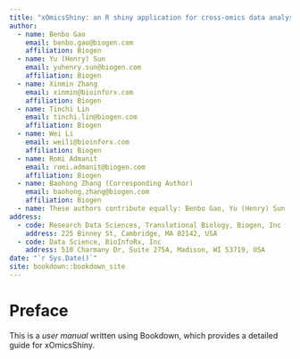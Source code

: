 ```yaml
---
title: "xOmicsShiny: an R shiny application for cross-omics data analysis and pathway mapping" 
author:
  - name: Benbo Gao
    email: benbo.gao@biogen.com
    affiliation: Biogen
  - name: Yu (Henry) Sun
    email: yuhenry.sun@biogen.com
    affiliation: Biogen
  - name: Xinmin Zhang
    email: xinmin@bioinforx.com
    affiliation: Biogen
  - name: Tinchi Lin
    email: tinchi.lin@biogen.com
    affiliation: Biogen
  - name: Wei Li
    email: weili@bioinforx.com
    affiliation: Biogen
  - name: Romi Admanit
    email: romi.admanit@biogen.com
    affiliation: Biogen
  - name: Baohong Zhang (Corresponding Author)
    email: baohong.zhang@biogen.com
    affiliation: Biogen
  - name: These authors contribute equally: Benbo Gao, Yu (Henry) Sun
address:
  - code: Research Data Sciences, Translational Biology, Biogen, Inc
    address: 225 Binney St, Cambridge, MA 02142, USA
  - code: Data Science, BioInfoRx, Inc
    address: 510 Charmany Dr, Suite 275A, Madison, WI 53719, USA
date: "`r Sys.Date()`"
site: bookdown::bookdown_site
---
```


# Preface

This is a *user manual* written using Bookdown, which provides a detailed guide for xOmicsShiny.
